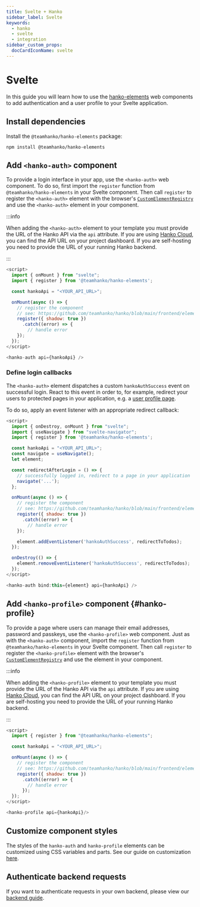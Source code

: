 ```yaml
---
title: Svelte + Hanko
sidebar_label: Svelte
keywords:
  - hanko
  - svelte
  - integration
sidebar_custom_props:
  docCardIconName: svelte
---
```


# Svelte

In this guide you will learn how to use the
[hanko-elements](https://github.com/teamhanko/hanko/blob/main/frontend/elements/README.md) web components to
add authentication and a user profile to your Svelte application.

## Install dependencies
Install the `@teamhanko/hanko-elements` package:

```shell npm2yarn
npm install @teamhanko/hanko-elements
```

## Add `<hanko-auth>` component

To provide a login interface in your app, use the `<hanko-auth>` web component. To do so, first import the `register`
function from `@teamhanko/hanko-elements` in your Svelte component. Then call `register` to register the `<hanko-auth>`
element with the browser's [`CustomElementRegistry`](https://developer.mozilla.org/de/docs/Web/API/CustomElementRegistry)
and use the `<hanko-auth>` element in your component.

:::info

When adding the `<hanko-auth>` element to your template you must provide the URL of the Hanko API via the `api`
attribute. If you are using [Hanko Cloud](https://cloud.hanko.io), you can find the API URL on your project dashboard.
If you are self-hosting you need to provide the URL of your running Hanko backend.

:::

```js title="HankoAuth.svelte" showLineNumbers
<script>
  import { onMount } from "svelte";
  import { register } from '@teamhanko/hanko-elements';

  const hankoApi = "<YOUR_API_URL>";

  onMount(async () => {
    // register the component
    // see: https://github.com/teamhanko/hanko/blob/main/frontend/elements/README.md#script
    register({ shadow: true })
      .catch((error) => {
        // handle error
    });
  });
</script>

<hanko-auth api={hankoApi} />
```

### Define login callbacks

The `<hanko-auth>` element dispatches a custom `hankoAuthSuccess` event on successful login. React to this
event in order to, for example, redirect your users to protected pages in your application,
e.g. a [user profile page](#hanko-profile).

To do so, apply an event listener with an appropriate redirect callback:

```js {2-3,7-13,23,26-28,31} title="HankoAuth.svelte" showLineNumbers
<script>
  import { onDestroy, onMount } from "svelte";
  import { useNavigate } from "svelte-navigator";
  import { register } from '@teamhanko/hanko-elements';

  const hankoApi = "<YOUR_API_URL>";
  const navigate = useNavigate();
  let element;

  const redirectAfterLogin = () => {
    // successfully logged in, redirect to a page in your application
    navigate('...');
  };

  onMount(async () => {
    // register the component
    // see: https://github.com/teamhanko/hanko/blob/main/frontend/elements/README.md#script
    register({ shadow: true })
      .catch((error) => {
        // handle error
    });

    element.addEventListener('hankoAuthSuccess', redirectToTodos);
  });

  onDestroy(() => {
    element.removeEventListener('hankoAuthSuccess', redirectToTodos);
  });
</script>

<hanko-auth bind:this={element} api={hankoApi} />
```

## Add `<hanko-profile>` component {#hanko-profile}

To provide a page where users can manage their email addresses, password and passkeys, use the `<hanko-profile>` web
component. Just as with the `<hanko-auth>` component, import the `register` function from `@teamhanko/hanko-elements` in
your Svelte component. Then call `register` to register the `<hanko-profile>` element with the browser's
[`CustomElementRegistry`](https://developer.mozilla.org/de/docs/Web/API/CustomElementRegistry) and use
the element in your component.

:::info

When adding the `<hanko-profile>` element to your template you must provide the URL of the Hanko API via the `api`
attribute. If you are using [Hanko Cloud](https://cloud.hanko.io), you can find the API URL on your project dashboard.
If you are self-hosting you need to provide the URL of your running Hanko backend.

:::

```js title="HankoProfile.svelte" showLineNumbers
<script>
  import { register } from "@teamhanko/hanko-elements";

  const hankoApi = "<YOUR_API_URL>";

  onMount(async () => {
    // register the component
    // see: https://github.com/teamhanko/hanko/blob/main/frontend/elements/README.md#script
    register({ shadow: true })
      .catch((error) => {
        // handle error
      });
  });
</script>

<hanko-profile api={hankoApi}/>
```

## Customize component styles

The styles of the `hanko-auth` and `hanko-profile` elements can be customized using CSS variables and parts. See our guide
on customization [here](https://github.com/teamhanko/hanko/tree/main/frontend/elements#ui-customization).

## Authenticate backend requests

If you want to authenticate requests in your own backend, please view our [backend guide](/guides/backend).
